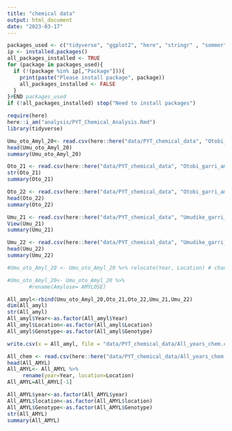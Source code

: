 ```yaml
---
title: "chemical data"
output: html_document
date: "2023-03-17"
---
```


```r
packages_used <- c("tidyverse", "ggplot2", "here", "stringr" , "sommer","lme4","metan", "rrBLUP")
ip <- installed.packages()
all_packages_installed <- TRUE
for (package in packages_used){
  if (!(package %in% ip[,"Package"])){
    print(paste("Please install package", package))
    all_packages_installed <- FALSE
  }
}#END packages_used
if (!all_packages_installed) stop("Need to install packages")
```

```r
require(here)
here::i_am("analysis/PYT_Chemical_Analysis.Rmd")
library(tidyverse)
```

```r
Umu_oto_Amyl_20<- read.csv(here::here("data/PYT_chemical_data", "Otobi_umudike_2020.csv"), head=T)
head(Umu_oto_Amyl_20)
summary(Umu_oto_Amyl_20)

Oto_21 <- read.csv(here::here("data/PYT_chemical_data", "Otobi_garri_amylose_2021.csv"), head=T)
str(Oto_21)
summary(Oto_21)

Oto_22 <- read.csv(here::here("data/PYT_chemical_data", "Otobi_garri_amylose_2022.csv"), head=T)
head(Oto_22)
summary(Oto_22)

Umu_21 <- read.csv(here::here("data/PYT_chemical_data", "Umudike_garri_pyt_2021.csv"), head=T)
View(Umu_21)
summary(Umu_21)

Umu_22 <- read.csv(here::here("data/PYT_chemical_data", "Umudike_garri_amylose_2022.csv"), head=T)
head(Umu_22)
summary(Umu_22)
```

```r
#Umu_oto_Amyl_20 <- Umu_oto_Amyl_20 %>% relocate(Year, Location) # change the order of the year and the location

#Umu_oto_Amyl_20<- Umu_oto_Amyl_20 %>% 
       #rename(Amylose= AMYLOSE) 
```


```r
All_amyl<-rbind(Umu_oto_Amyl_20,Oto_21,Oto_22,Umu_21,Umu_22)
dim(All_amyl)
str(All_amyl)
All_amyl$Year<-as.factor(All_amyl$Year)
All_amyl$Location<-as.factor(All_amyl$Location)
All_amyl$Genotype<-as.factor(All_amyl$Genotype)

```

```r
write.csv(x = All_amyl, file = "data/PYT_chemical_data/All_years_chem.csv")

All_chem <- read.csv(here::here("data/PYT_chemical_data/All_years_chem.csv"))
head(All_AMYL)
All_AMYL<- All_AMYL %>% 
     rename(year=Year, location=Location) 
All_AMYL=All_AMYL[-1]

All_AMYL$year<-as.factor(All_AMYL$year)
All_AMYL$location<-as.factor(All_AMYL$location)
All_AMYL$Genotype<-as.factor(All_AMYL$Genotype)
str(All_AMYL)
summary(All_AMYL)
```

